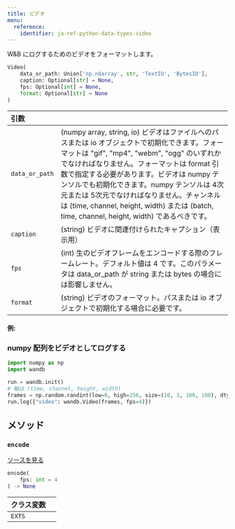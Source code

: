 ```yaml
---
title: ビデオ
menu:
  reference:
    identifier: ja-ref-python-data-types-video
---
```


<Card title="View the source code" href="https://www.github.com/wandb/wandb/tree/637bddf198525810add5804059001b1b319d6ad1/wandb/sdk/data_types/video.py#L49-L251" icon="github"/>

W&B にログするためのビデオをフォーマットします。

```python
Video(
    data_or_path: Union['np.ndarray', str, 'TextIO', 'BytesIO'],
    caption: Optional[str] = None,
    fps: Optional[int] = None,
    format: Optional[str] = None
)
```

| 引数 |  |
| :--- | :--- |
|  `data_or_path` |  (numpy array, string, io) ビデオはファイルへのパスまたは io オブジェクトで初期化できます。フォーマットは "gif", "mp4", "webm", "ogg" のいずれかでなければなりません。フォーマットは format 引数で指定する必要があります。ビデオは numpy テンソルでも初期化できます。numpy テンソルは 4次元または 5次元でなければなりません。チャンネルは (time, channel, height, width) または (batch, time, channel, height, width) であるべきです。 |
|  `caption` |  (string) ビデオに関連付けられたキャプション（表示用） |
|  `fps` |  (int) 生のビデオフレームをエンコードする際のフレームレート。デフォルト値は 4 です。このパラメータは data_or_path が string または bytes の場合には影響しません。 |
|  `format` |  (string) ビデオのフォーマット。パスまたは io オブジェクトで初期化する場合に必要です。 |

#### 例:

### numpy 配列をビデオとしてログする

```python
import numpy as np
import wandb

run = wandb.init()
# 軸は (time, channel, height, width)
frames = np.random.randint(low=0, high=256, size=(10, 3, 100, 100), dtype=np.uint8)
run.log({"video": wandb.Video(frames, fps=4)})
```

## メソッド

### `encode`

[ソースを見る](https://www.github.com/wandb/wandb/tree/637bddf198525810add5804059001b1b319d6ad1/wandb/sdk/data_types/video.py#L140-L179)

```python
encode(
    fps: int = 4
) -> None
```

| クラス変数 |  |
| :--- | :--- |
|  `EXTS`<a id="EXTS"></a> |   |